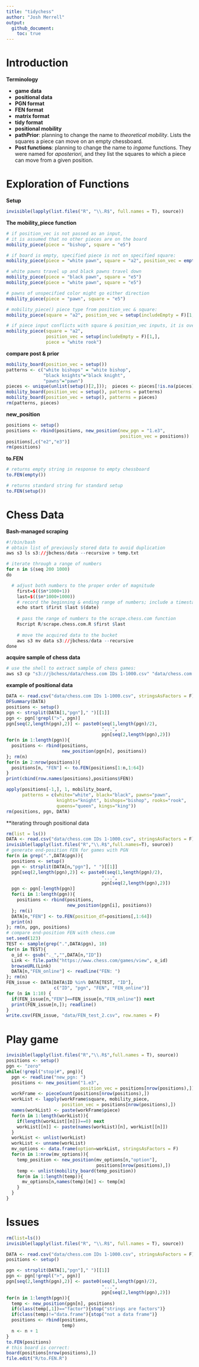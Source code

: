 ```yaml
---
title: "tidychess"
author: "Josh Merrell"
output: 
  github_document:
    toc: true
---
```

# Introduction

**Terminology**  

  * __game data__  
  * __positional data__  
  * __PGN format__  
  * __FEN format__  
  * __matrix format__  
  * __tidy format__  
  * __positional mobility__  
  * __pathPrior__: planning to change the name to _theoretical mobility_. Lists the squares a piece can move on an empty chessboard.  
  * __Post functions__: planning to change the name to _ingame_ functions. They were named for _aposteriori_, and they list the squares to which a piece can move from a given position.  


# Exploration of Functions
**Setup**
```r
invisible(lapply(list.files("R", "\\.R$", full.names = T), source))
```

**The mobility_piece function**
```r
# if position_vec is not passed as an input, 
# it is assumed that no other pieces are on the board
mobility_piece(piece = "bishop", square = "e5")

# if board is empty, specified piece is not on specified square:
mobility_piece(piece = "white pawn", square = "a2", position_vec = empty())

# white pawns travel up and black pawns travel down
mobility_piece(piece = "black pawn", square = "e5")
mobility_piece(piece = "white pawn", square = "e5")

# pawns of unspecified color might go either direction
mobility_piece(piece = "pawn", square = "e5")

# mobility_piece() piece type from position_vec & square:
mobility_piece(square = "a2", position_vec = setup(includeEmpty = F)[1,])

# if piece input conflicts with square & position_vec inputs, it is overriden:
mobility_piece(square = "a2", 
               position_vec = setup(includeEmpty = F)[1,], 
               piece = "white rook")
```
**compare post & prior**
```r
mobility_board(position_vec = setup())
patterns <- c("white bishops" = "white bishop",
              "black knights"="black knight",
              "pawns"="pawn")
pieces <- unique(unlist(setup()[2,]));  pieces <- pieces[!is.na(pieces)]
mobility_board(position_vec = setup(), patterns = patterns)
mobility_board(position_vec = setup(), patterns = pieces)
rm(patterns, pieces)
```

**new_position**
```r
positions <- setup()
positions <- rbind(positions, new_position(new_pgn = "1.e3",
                                           position_vec = positions))
positions[,c("e2","e3")]
rm(positions)
```

**to.FEN**
```r
# returns empty string in response to empty chessboard
to.FEN(empty())

# returns standard string for standard setup
to.FEN(setup())
```

# Chess Data
**Bash-managed scraping**
```r
#!/bin/bash
# obtain list of previously stored data to avoid duplication
aws s3 ls s3://jbchess/data --recursive > temp.txt

# iterate through a range of numbers
for n in $(seq 200 1000)
do

  # adjust both numbers to the proper order of magnitude
	first=$(($n*1000+1))
	last=$(($n*1000+1000))
	# record the beginning & ending range of numbers; include a timestamp
	echo start $first $last $(date)
	
	# pass the range of numbers to the scrape.chess.com function
	Rscript R/scrape.chess.com.R $first $last
	
	# move the acquired data to the bucket
	aws s3 mv data s3://jbchess/data --recursive
done
```

**acquire sample of chess data**
```r
# use the shell to extract sample of chess games:
aws s3 cp "s3://jbchess/data/chess.com IDs 1-1000.csv" "data/chess.com IDs 1-1000.csv"
```

**example of positional data**
```r
DATA <- read.csv("data/chess.com IDs 1-1000.csv", stringsAsFactors = F)
DFSummary(DATA)
positions <- setup()
pgn <- strsplit(DATA[1,"pgn"]," ")[[1]]
pgn <- pgn[!grepl(">", pgn)]
pgn[seq(2,length(pgn),2)] <- paste0(seq(1,length(pgn)/2),
                                    "...",
                                    pgn[seq(2,length(pgn),2)])
for(n in 1:length(pgn)){
  positions <- rbind(positions,
                     new_position(pgn[n], positions))
}; rm(n)
for(n in 2:nrow(positions)){
  positions[n, "FEN"] <- to.FEN(positions[1:n,1:64])
}
print(cbind(row.names(positions),positions$FEN))

apply(positions[-1,], 1, mobility_board, 
      patterns = c(white="white", black="black", pawns="pawn", 
                   knights="knight", bishops="bishop", rooks="rook", 
                   queens="queen", kings="king"))
rm(positions, pgn, DATA)
```

**iterating through positional data
```r
rm(list = ls())
DATA <- read.csv("data/chess.com IDs 1-1000.csv", stringsAsFactors = F)
invisible(lapply(list.files("R","\\.R$",full.names=T), source))
# generate end-position FEN for games with PGN
for(n in grep(".",DATA$pgn)){
  positions <- setup()
  pgn <- strsplit(DATA[n,"pgn"], " ")[[1]]
  pgn[seq(2,length(pgn),2)] <- paste0(seq(1,length(pgn)/2),
                                    "...",
                                    pgn[seq(2,length(pgn),2)])
  pgn <- pgn[-length(pgn)]
  for(i in 1:length(pgn)){
    positions <- rbind(positions,
                       new_position(pgn[i], positions))
  }; rm(i)
  DATA[n,"FEN"] <- to.FEN(position_df=positions[,1:64])
  print(n)
}; rm(n, pgn, positions)
# compare end-position FEN with chess.com
set.seed(123)
TEST <- sample(grep(".",DATA$pgn), 10)
for(n in TEST){
  o_id <- gsub("._","",DATA[n,"ID"])
  Link <- file.path("https://www.chess.com/games/view", o_id)
  browseURL(Link)
  DATA[n,"FEN_online"] <- readline("FEN: ")
}; rm(n)
FEN_issue <- DATA[DATA$ID %in% DATA[TEST, "ID"],
                  c("ID", "pgn", "FEN", "FEN_online")]
for (n in 1:10) {
  if(FEN_issue[n,"FEN"]==FEN_issue[n,"FEN_online"]) next
  print(FEN_issue[n,]); readline()
}
write.csv(FEN_issue, "data/FEN_test_2.csv", row.names = F)
```

# Play game
```r
invisible(lapply(list.files("R","\\.R$",full.names = T), source))
positions <- setup()
pgn <- "zero"
while(!grepl("stop|#", png)){
  pgn <- readline("new_pgn: ")
  positions <- new_position("1.e3", 
                            position_vec = positions[nrow(positions),])
  workFrame <- pieceCount(positions[nrow(positions),])
  workList <- lapply(workFrame$square, mobility_piece, 
                     position_vec = positions[nrow(positions),])
  names(workList) <- paste(workFrame$piece)
  for(n in 1:length(workList)){
    if(length(workList[[n]])==0) next
    workList[[n]] <- paste(names(workList)[n], workList[[n]])
  }
  workList <- unlist(workList)
  workList <- unname(workList)
  mv_options <- data.frame(option=workList, stringsAsFactors = F)
  for(n in 1:nrow(mv_options)){
    temp_position <- new_position(mv_options[n,"option"],
                                  positions[nrow(positions),])
    temp <- unlist(mobility_board(temp_position))
    for(m in 1:length(temp)){
      mv_options[n,names(temp)[m]] <- temp[m]
    }
  }
}
```

# Issues

```r
rm(list=ls())
invisible(lapply(list.files("R", "\\.R$", full.names = T), source))

DATA <- read.csv("data/chess.com IDs 1-1000.csv", stringsAsFactors = F)
positions <- setup()

pgn <- strsplit(DATA[1,"pgn"]," ")[[1]]
pgn <- pgn[!grepl(">", pgn)]
pgn[seq(2,length(pgn),2)] <- paste0(seq(1,length(pgn)/2),
                                    "...",
                                    pgn[seq(2,length(pgn),2)])
for(n in 1:length(pgn)){
  temp <- new_position(pgn[n], positions)
  if(class(temp[,1])=="factor"){stop("strings are factors")}
  if(class(temp)!="data.frame"){stop("not a data frame")}
  positions <- rbind(positions,
                     temp)
  n <- n + 1
}
to.FEN(positions)
# this board is correct:
board(positions[nrow(positions),])
file.edit("R/to.FEN.R")

```

